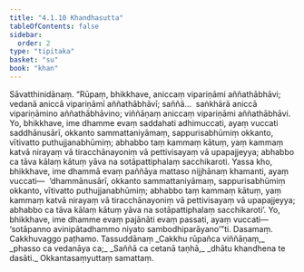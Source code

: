 ```yaml
---
title: "4.1.10 Khandhasutta"
tableOfContents: false
sidebar:
  order: 2
type: "tipitaka"
basket: "su"
book: "khan"
---
```



<DynamicBreadcrumb />

<Division number="311" book="khan">

<Paragraph number="1061" book="khan">
Sāvatthinidānaṃ. “Rūpaṃ, bhikkhave, aniccaṃ vipariṇāmi aññathābhāvi; vedanā aniccā vipariṇāmī aññathābhāvī; saññā…  saṅkhārā aniccā vipariṇāmino aññathābhāvino; viññāṇaṃ aniccaṃ vipariṇāmi aññathābhāvi. Yo, bhikkhave, ime dhamme evaṃ saddahati adhimuccati, ayaṃ vuccati saddhānusārī, okkanto sammattaniyāmaṃ, sappurisabhūmiṃ okkanto, vītivatto puthujjanabhūmiṃ; abhabbo taṃ kammaṃ kātuṃ, yaṃ kammaṃ katvā nirayaṃ vā tiracchānayoniṃ vā pettivisayaṃ vā upapajjeyya; abhabbo ca tāva kālaṃ kātuṃ yāva na sotāpattiphalaṃ sacchikaroti.
</Paragraph>

<Paragraph number="1062" book="khan">
Yassa kho, bhikkhave, ime dhammā evaṃ paññāya mattaso nijjhānaṃ khamanti, ayaṃ vuccati—  ‘dhammānusārī, okkanto sammattaniyāmaṃ, sappurisabhūmiṃ okkanto, vītivatto puthujjanabhūmiṃ; abhabbo taṃ kammaṃ kātuṃ, yaṃ kammaṃ katvā nirayaṃ vā tiracchānayoniṃ vā pettivisayaṃ vā upapajjeyya; abhabbo ca tāva kālaṃ kātuṃ yāva na sotāpattiphalaṃ sacchikaroti’. Yo, bhikkhave, ime dhamme evaṃ pajānāti evaṃ passati, ayaṃ vuccati—  ‘sotāpanno avinipātadhammo niyato sambodhiparāyano’”ti.

</Paragraph>
</Division>

<Paragraph number="1063" type="center" book="khan">
Dasamaṃ.



</Paragraph>

<Paragraph number="1064" type="center" book="khan">
Cakkhuvaggo paṭhamo.



</Paragraph>

<Paragraph number="1065" type="center" book="khan">
Tassuddānaṃ


</Paragraph>

<Paragraph number="1066" type="verses" book="khan">
_Cakkhu rūpañca viññāṇaṃ,_  
_phasso ca vedanāya ca;_  
_Saññā ca cetanā taṇhā,_  
_dhātu khandhena te dasāti._  


</Paragraph>

<Paragraph number="1067" type="center" book="khan">
Okkantasaṃyuttaṃ samattaṃ.
</Paragraph>